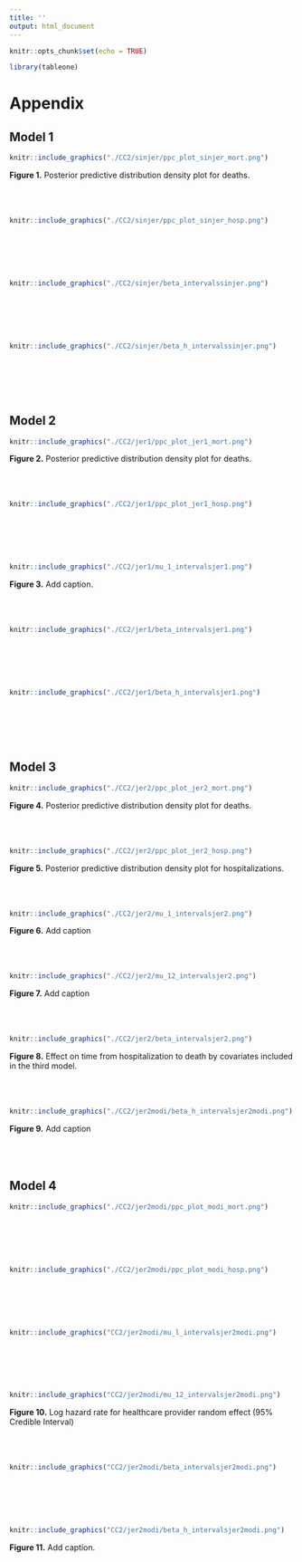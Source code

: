 ```yaml
---
title: ''
output: html_document
---
```


```r
knitr::opts_chunk$set(echo = TRUE)
```

```r
library(tableone)
```

# Appendix

## Model 1

```r
knitr::include_graphics("./CC2/sinjer/ppc_plot_sinjer_mort.png")

```
**Figure 1.** Posterior predictive distribution density plot for deaths.
<br>
<br>
<br>
<br>


```r
knitr::include_graphics("./CC2/sinjer/ppc_plot_sinjer_hosp.png")

```
<br>
<br>
<br>
<br>


```r
knitr::include_graphics("./CC2/sinjer/beta_intervalssinjer.png")

```
<br>
<br>
<br>
<br>


```r
knitr::include_graphics("./CC2/sinjer/beta_h_intervalssinjer.png")

```
<br>
<br>
<br>
<br>


## Model 2

```r
knitr::include_graphics("./CC2/jer1/ppc_plot_jer1_mort.png")

```
**Figure 2.** Posterior predictive distribution density plot for deaths.
<br>
<br>
<br>
<br>

```r
knitr::include_graphics("./CC2/jer1/ppc_plot_jer1_hosp.png")

```
<br>
<br>
<br>
<br>


```r
knitr::include_graphics("./CC2/jer1/mu_1_intervalsjer1.png")

```
**Figure 3.** Add caption.
<br>
<br>
<br>
<br>


```r
knitr::include_graphics("./CC2/jer1/beta_intervalsjer1.png")

```
<br>
<br>
<br>
<br>


```r
knitr::include_graphics("./CC2/jer1/beta_h_intervalsjer1.png")

```
<br>
<br>
<br>
<br>


## Model 3

```r
knitr::include_graphics("./CC2/jer2/ppc_plot_jer2_mort.png")

```
**Figure 4.** Posterior predictive distribution density plot for deaths.
<br>
<br>
<br>
<br>


```r
knitr::include_graphics("./CC2/jer2/ppc_plot_jer2_hosp.png")

```
**Figure 5.** Posterior predictive distribution density plot for hospitalizations.
<br>
<br>
<br>
<br>


```r
knitr::include_graphics("./CC2/jer2/mu_1_intervalsjer2.png")

```
**Figure 6.** Add caption 
<br>
<br>
<br>
<br>


```r
knitr::include_graphics("./CC2/jer2/mu_12_intervalsjer2.png")

```
**Figure 7.** Add caption
<br>
<br>
<br>
<br>


```r
knitr::include_graphics("./CC2/jer2/beta_intervalsjer2.png")

```
**Figure 8.** Effect on time from hospitalization to death by covariates included in the third model.
<br>
<br>
<br>
<br>


```r
knitr::include_graphics("./CC2/jer2modi/beta_h_intervalsjer2modi.png")

```
**Figure 9.** Add caption
<br>
<br>
<br>
<br>


## Model 4

```r
knitr::include_graphics("./CC2/jer2modi/ppc_plot_modi_mort.png")

```
<br>
<br>
<br>
<br>


```r
knitr::include_graphics("./CC2/jer2modi/ppc_plot_modi_hosp.png")

```
<br>
<br>
<br>
<br>


```r
knitr::include_graphics("CC2/jer2modi/mu_l_intervalsjer2modi.png")

```
<br>
<br>
<br>
<br>


```r
knitr::include_graphics("CC2/jer2modi/mu_12_intervalsjer2modi.png")

```
**Figure 10.** Log hazard rate for healthcare provider random effect (95% Credible Interval)
<br>
<br>
<br>
<br>


```r
knitr::include_graphics("CC2/jer2modi/beta_intervalsjer2modi.png")

```
<br>
<br>
<br>
<br>


```r
knitr::include_graphics("CC2/jer2modi/beta_h_intervalsjer2modi.png")

```
**Figure 11.** Add caption.
